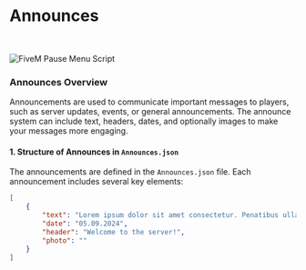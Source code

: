 
# Announces

<br/>

<Image
  src="https://uzstore.gitbook.io/~gitbook/image?url=https%3A%2F%2F2351540620-files.gitbook.io%2F%7E%2Ffiles%2Fv0%2Fb%2Fgitbook-x-prod.appspot.com%2Fo%2Fspaces%252FcRCyehul5IZdMTnshKMH%252Fuploads%252F0sQQV8xSVxMUAHgwmrJK%252FPROJECT%2520ANNOUNCES.png%3Falt%3Dmedia%26token%3Db4ae6f08-754f-497f-9ab0-ef73d7a36296&width=768&dpr=1&quality=100&sign=4fdeeb7f&sv=2" 
  height={281} 
  width={486} 
  quality={100}
  alt="FiveM Pause Menu Script"
/>

### Announces Overview

Announcements are used to communicate important messages to players, such as server updates, events, or general announcements. The announce system can include text, headers, dates, and optionally images to make your messages more engaging.

#### 1. Structure of Announces in `Announces.json`

The announcements are defined in the `Announces.json` file. Each announcement includes several key elements:

```json
[
    {
        "text": "Lorem ipsum dolor sit amet consectetur. Penatibus ullamcorper dui suscipit fringilla dis magna. Et viverra tellus vitae id congue tellus lorem. Pharetra feugiat nunc facilisi vitae pellentesque integer. Hendrerit orci rutrum odio.",
        "date": "05.09.2024",
        "header": "Welcome to the server!",
        "photo": ""
    }
]
```